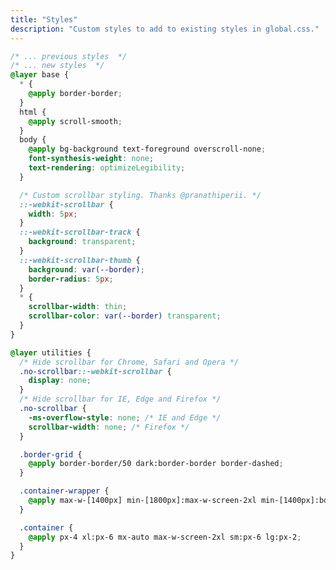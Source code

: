```yaml
---
title: "Styles"
description: "Custom styles to add to existing styles in global.css."
---
```


```css globals.css expandable icon="css"
/* ... previous styles  */
/* ... new styles  */
@layer base {
  * {
    @apply border-border;
  }
  html {
    @apply scroll-smooth;
  }
  body {
    @apply bg-background text-foreground overscroll-none;
    font-synthesis-weight: none;
    text-rendering: optimizeLegibility;
  }

  /* Custom scrollbar styling. Thanks @pranathiperii. */
  ::-webkit-scrollbar {
    width: 5px;
  }
  ::-webkit-scrollbar-track {
    background: transparent;
  }
  ::-webkit-scrollbar-thumb {
    background: var(--border);
    border-radius: 5px;
  }
  * {
    scrollbar-width: thin;
    scrollbar-color: var(--border) transparent;
  }
}

@layer utilities {
  /* Hide scrollbar for Chrome, Safari and Opera */
  .no-scrollbar::-webkit-scrollbar {
    display: none;
  }
  /* Hide scrollbar for IE, Edge and Firefox */
  .no-scrollbar {
    -ms-overflow-style: none; /* IE and Edge */
    scrollbar-width: none; /* Firefox */
  }

  .border-grid {
    @apply border-border/50 dark:border-border border-dashed;
  }

  .container-wrapper {
    @apply max-w-[1400px] min-[1800px]:max-w-screen-2xl min-[1400px]:border-x border-border/70 dark:border-border mx-auto w-full border-dashed;
  }

  .container {
    @apply px-4 xl:px-6 mx-auto max-w-screen-2xl sm:px-6 lg:px-2;
  }
}
```
